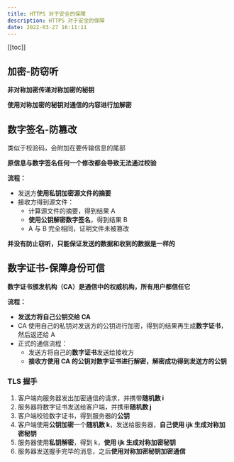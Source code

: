 ```yaml
---
title: HTTPS 对于安全的保障
description: HTTPS 对于安全的保障
date: 2022-03-27 16:11:11
---
```


[[toc]]

## 加密-防窃听

**非对称加密传递对称加密的秘钥**

**使用对称加密的秘钥对通信的内容进行加解密**

## 数字签名-防篡改

类似于校验码，会附加在要传输信息的尾部

<Alert type="warning">**原信息与数字签名任何一个修改都会导致无法通过校验**</Alert>

**流程：**
  - 发送方**使用私钥加密源文件的摘要**
  - 接收方得到源文件：
    - 计算源文件的摘要，得到结果 A
    - **使用公钥解密数字签名**，得到结果 B
    - A 与 B 完全相同，证明文件未被篡改

<Alert type="warning">**并没有防止窃听，只能保证发送的数据和收到的数据是一样的**</Alert>

## 数字证书-保障身份可信

**数字证书颁发机构（CA）是通信中的权威机构，所有用户都信任它**

**流程：**
- **发送方将自己公钥交给 CA**
- CA 使用自己的私钥对发送方的公钥进行加密，得到的结果再生成**数字证书**，然后返还给 A
- 正式的通信流程：
  - 发送方将自己的**数字证书**发送给接收方
  - **接收方使用 CA 的公钥对数字证书进行解密，解密成功得到发送方的公钥**

### TLS 握手

1. 客户端向服务器发出加密通信的请求，并携带**随机数 i**
2. 服务器将数字证书发送给客户端，并携带**随机数 j**
3. 客户端校验数字证书，得到服务器的**公钥**
4. 客户端使用**公钥加密**一个**随机数 k**，发送给服务器，**自己使用 ijk 生成对称加密秘钥**
5. 服务器使用**私钥解密**，得到 k，**使用 ijk 生成对称加密秘钥**
6. 服务器发送握手完毕的消息，之后**使用对称加密秘钥加密通信**
